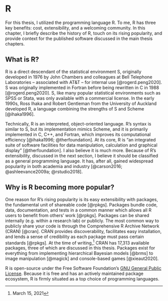 # R

For this thesis, I utilized the programming language R. To me, R has three key benefits: cost, extensibility, and a welcoming community. In this chapter, I briefly describe the history of R, touch on its rising popularity, and provide context for the published software discussed in the main thesis chapters.

## What is R?

R is a direct descendant of the statistical environment S, originally developed in 1976 by John Chambers and colleagues at Bell Telephone Laboratories -- associated with AT&T -- for internal use [@rogerd.peng2020]. S was originally implemented in Fortran before being rewritten in C in 1988 [@rogerd.peng2020]. S, like many popular statistical environments such as SPSS or Stata, was only available with a commercial license. In the early 1990s, Ross Ihaka and Robert Gentleman from the University of Auckland developed R, a language combining the strengths of S and Scheme [@ihaka1996].

Technically, R is an interpreted, object-oriented language. R's syntax is similar to S, but its implementation mimics Scheme, and it is primarily implemented in C, C++, and Fortran, which improves its computational efficiency [@ihaka1996; @therfoundation]. At its core, R is "an integrated suite of software facilities for data manipulation, calculation and graphical display" [@therfoundation]. I also believe it is much more. Because of R's extensibility, discussed in the next section, I believe it should be classified as a general programming language. It has, after all, gained widespread popularity in both academia and industry [@carson2016; @ashleevance2009a; @rstudio2018].

## Why is R becoming more popular? {#r-popularity}

One reason for R's rising popularity is its easy extensibility with packages, the fundamental unit of shareable code [@rpkgs]. Packages bundle code, data, documentation, and tests in a common manner which allows all R users to benefit from others' work [@rpkgs]. Packages can be shared internally (e.g. within a research lab) or publicly. The most common way to publicly share your code is through the Comprehensive R Archive Network (CRAN) [@cran]. CRAN provides discoverability, facilitates easy installation, and lends a sense of credibility as each package must pass certain standards [@rpkgs]. At the time of writing,[^why-r-1] CRAN has 17,313 available packages, three of which are discussed in this thesis. Packages exist for everything from implementing hierarchical Bayesian models [@brms] to image manipulation [@magick] and console-based games [@xieaut2020].

[^why-r-1]: March 15, 2021

R is open-source under the Free Software Foundation's [GNU General Public License](https://www.r-project.org/COPYING). Because it is free and has an actively maintained package ecosystem, R is firmly situated as a top choice of programming languages.
